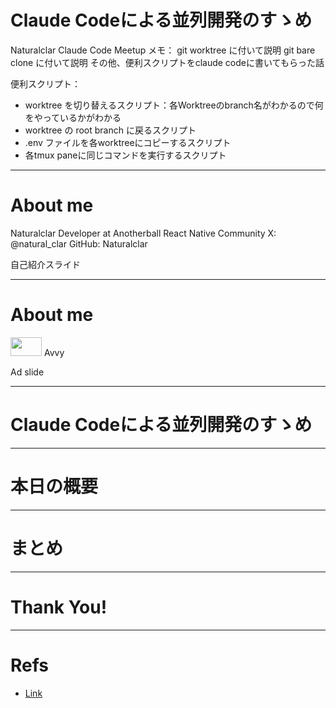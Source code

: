 
# Claude Codeによる並列開発のすゝめ

<Row>
  <Column justify="center">
    <GPTImage src="/gpt-agentic-coding.png" />
  </Column>
  <Column justify="end" align="right">
    <Text>Naturalclar</Text>
    <Link href="https://github.com/Naturalclar">Claude Code Meetup</Link>
  </Column>
</Row>

<Note>
  メモ：
  git worktree に付いて説明
  git bare clone に付いて説明
  その他、便利スクリプトをclaude codeに書いてもらった話

  便利スクリプト：
  - worktree を切り替えるスクリプト：各Worktreeのbranch名がわかるので何をやっているかがわかる
  - worktree の root branch に戻るスクリプト
  - .env ファイルを各worktreeにコピーするスクリプト
  - 各tmux paneに同じコマンドを実行するスクリプト
</Note>

---

# About me

<Row>
  <Column align="left">
    <Heading>Naturalclar</Heading>
    <Text>Developer at Anotherball</Text>
    <Text>React Native Community</Text>
    <Text>
      X: <Link href="https://x.com/natural_clar">@natural_clar</Link>
    </Text>
    <Text>
      GitHub: <Link href="https://github.com/Naturalclar">Naturalclar</Link>
    </Text>
  </Column>
  <Column justify="center">
    <MyIcon />
  </Column>
</Row>

<Note>自己紹介スライド</Note>

---


# About me

<Row>
  <Column align="center">
    <Image width="50vw" height="30vh" objectFit="contain" src="./avvy.png"/>
    <Link href="https://avvy.live/">Avvy</Link>
  </Column>
</Row>

<Note>Ad slide</Note>

---

# Claude Codeによる並列開発のすゝめ

---

# 本日の概要

<Row>
  <Column align="left">
    <Text></Text>
    <Text></Text>
    <Text></Text>
  </Column>
</Row>

---

# まとめ

<Row>
  <Column align="left">
    <Text></Text>
    <Text></Text>
    <Text></Text>
    <Text></Text>
  </Column>
</Row>

---

# Thank You!

---

# Refs

- [Link](url)
